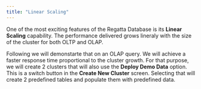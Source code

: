 ```yaml
---
title: "Linear Scaling"
---
```


One of the most exciting features of the Regatta Database is its **Linear Scaling** capability. The performance delivered grows lineraly with the size of the cluster for both OLTP and OLAP.

Following we will demonstarte that on an OLAP query.  We will achieve a faster response time proportional to the cluster growth.  For that purpose, we will create 2 clusters that will also use the **Deploy Demo Data** option. This is a switch button in the **Create New Cluster** screen. Selecting that will create 2 predefined tables and populate them with predefined data.